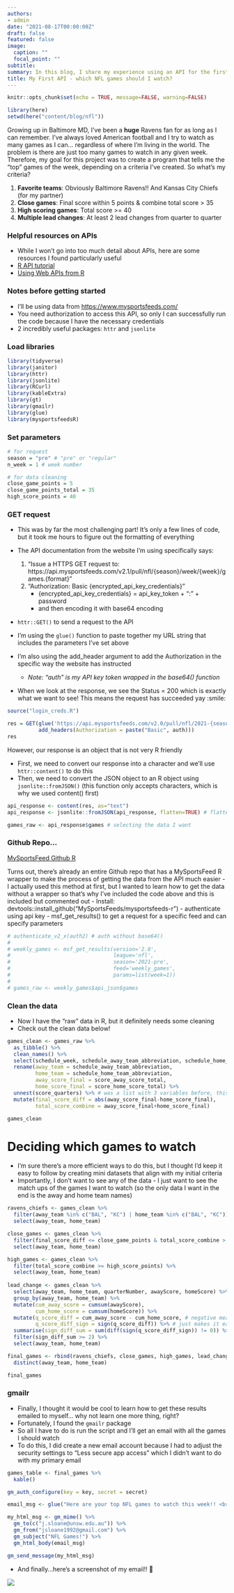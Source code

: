 ```yaml
---
authors:
- admin
date: "2021-08-17T00:00:00Z"
draft: false
featured: false
image: 
  caption: ""
  focal_point: ""
subtitle: 
summary: In this blog, I share my experience using an API for the first time
title: My First API - which NFL games should I watch?
---
```

<!-- have to knit first if .Rmd --> 

```r
knitr::opts_chunk$set(echo = TRUE, message=FALSE, warning=FALSE)

library(here)
setwd(here("content/blog/nfl"))
```


Growing up in Baltimore MD, I've been a **huge** Ravens fan for as long as I can remember. I've always loved American football and I try to watch as many games as I can... regardless of where I'm living in the world. The problem is there are just too many games to watch in any given week. Therefore, my goal for this project was to create a program that tells me the "top" games of the week, depending on a criteria I've created. So what's my criteria?

1) **Favorite teams**: Obviously Baltimore Ravens!! And Kansas City Chiefs (for my partner)
2) **Close games**: Final score within 5 points & combine total score > 35
3) **High scoring games**: Total score >= 40
4) **Multiple lead changes**: At least 2 lead changes from quarter to quarter

### Helpful resources on APIs
- While I won't go into too much detail about APIs, here are some resources I found particularly useful
- [R API tutorial](https://www.dataquest.io/blog/r-api-tutorial/)
- [Using Web APIs from R](https://www.rstudio.com/resources/rstudioconf-2017/using-web-apis-from-r/)

### Notes before getting started 
- I'll be using data from [https://www.mysportsfeeds.com/](https://www.mysportsfeeds.com/)
- You need authorization to access this API, so only I can successfully run the code because I have the necessary credentials 
- 2 incredibly useful packages: `httr` and `jsonlite`

### Load libraries
```r
library(tidyverse) 
library(janitor)
library(httr)
library(jsonlite)
library(RCurl)
library(kableExtra)
library(gt)
library(gmailr)
library(glue)
library(mysportsfeedsR)
```

### Set parameters
```r
# for request
season = "pre" # "pre" or "regular"
n_week = 1 # week number

# for data cleaning
close_game_points = 5
close_game_points_total = 35
high_score_points = 40
```


### GET request 
- This was by far the most challenging part! It's only a few lines of code, but it took me hours to figure out the formatting of everything

- The API documentation from the website I'm using specifically says:
  1. "Issue a HTTPS GET request to: https://api.mysportsfeeds.com/v2.1/pull/nfl/{season}/week/{week}/games.{format}"
  2. "Authorization: Basic {encrypted_api_key_credentials}"
      - {encrypted_api_key_credentials} = api_key_token + ":" + password
      - and then encoding it with base64 encoding  
      
- `httr::GET()` to send a request to the API
- I'm using the `glue()` function to paste together my URL string that includes the parameters I've set above
- I'm also using the add_header argument to add the Authorization in the specific way the website has instructed
  - *Note: "auth" is my API key token wrapped in the base64() function*
  
- When we look at the response, we see the Status = 200 which is exactly what we want to see! This means the request has succeeded yay :smile:
```r
source("login_creds.R")

res = GET(glue('https://api.mysportsfeeds.com/v2.0/pull/nfl/2021-{season}/week/{n_week}/games.json'), 
          add_headers(Authorization = paste("Basic", auth)))
res 
```

However, our response is an object that is not very R friendly

  - First, we need to convert our response into a character and we'll use `httr::content()` to do this 
  - Then, we need to convert the JSON object to an R object using `jsonlite::fromJSON()` (this function only accepts characters, which is why we used content() first)
```r
api_response <- content(res, as="text")
api_response <- jsonlite::fromJSON(api_response, flatten=TRUE) # flatten=TRUE automatically flattens nested data into a single non-nested data frame

games_raw <- api_response$games # selecting the data I want
```


### Github Repo...
[MySportsFeed Github R](https://github.com/MySportsFeeds/mysportsfeeds-r)

Turns out, there's already an entire Github repo that has a MySportsFeed R wrapper to make the process of getting the data from the API much easier
  - I actually used this method at first, but I wanted to learn how to get the data without a wrapper so that's why I've included the code above and this is included but commented out
  - Install: devtools::install_github("MySportsFeeds/mysportsfeeds-r")
  - authenticate using api key
  - msf_get_results() to get a request for a specific feed and can specify parameters

```r
# authenticate_v2_x(auth2) # auth without base64()
# 
# weekly_games <- msf_get_results(version='2.0',
#                                 league='nfl',
#                                 season='2021-pre',
#                                 feed='weekly_games',
#                                 params=list(week=1))
# 
# games_raw <- weekly_games$api_json$games

```

### Clean the data
  - Now I have the "raw" data in R, but it definitely needs some cleaning
  - Check out the clean data below!
```r
games_clean <- games_raw %>%
  as_tibble() %>%
  clean_names() %>%
  select(schedule_week, schedule_away_team_abbreviation, schedule_home_team_abbreviation, score_away_score_total, score_home_score_total, score_quarters) %>%
  rename(away_team = schedule_away_team_abbreviation,
         home_team = schedule_home_team_abbreviation,
         away_score_final = score_away_score_total,
         home_score_final = score_home_score_total) %>%
  unnest(score_quarters) %>% # was a list with 3 variables before, this unnests the list
  mutate(final_score_diff = abs(away_score_final-home_score_final), 
         total_score_combine = away_score_final+home_score_final)

games_clean
```

# Deciding which games to watch
- I'm sure there's a more efficient ways to do this, but I thought I'd keep it easy to follow by creating mini datasets that align with my initial criteria 
- Importantly, I don't want to see any of the data - I just want to see the match ups of the games I want to watch (so the only data I want in the end is the away and home team names)

```r
ravens_chiefs <- games_clean %>%
  filter(away_team %in% c("BAL", "KC") | home_team %in% c("BAL", "KC")) %>%
  select(away_team, home_team)

close_games <- games_clean %>%
  filter(final_score_diff <= close_game_points & total_score_combine > close_game_points_total) %>%
  select(away_team, home_team)

high_games <- games_clean %>%
  filter(total_score_combine >= high_score_points) %>%
  select(away_team, home_team)
  
lead_change <- games_clean %>%
  select(away_team, home_team, quarterNumber, awayScore, homeScore) %>%
  group_by(away_team, home_team) %>%
  mutate(cum_away_score = cumsum(awayScore),
         cum_home_score = cumsum(homeScore)) %>%
  mutate(q_score_diff = cum_away_score - cum_home_score, # negative means away team in the lead
         q_score_diff_sign = sign(q_score_diff)) %>% # just makes it easier to read either + or - 1
  summarise(sign_diff_sum = sum(diff(sign(q_score_diff_sign)) != 0)) %>% # how many sign changes are there with each game
  filter(sign_diff_sum >= 2) %>%
  select(away_team, home_team)

final_games <- rbind(ravens_chiefs, close_games, high_games, lead_change) %>%
  distinct(away_team, home_team)

final_games 
```

### gmailr

- Finally, I thought it would be cool to learn how to get these results emailed to myself... why not learn one more thing, right?
- Fortunately, I found the `gmailr` package
- So all I have to do is run the script and I'll get an email with all the games I should watch 
- To do this, I did create a new email account because I had to adjust the security settings to "Less secure app access" which I didn't want to do with my primary email
```r
games_table <- final_games %>%
  kable()

gm_auth_configure(key = key, secret = secret)

email_msg <- glue("Here are your top NFL games to watch this week!! <br> {games_table} <br> <b>GO RAVENS</b>")

my_html_msg <- gm_mime() %>%
  gm_to(c("j.sloane@unsw.edu.au")) %>%
  gm_from("jsloane1992@gmail.com") %>%
  gm_subject("NFL Games!") %>%
  gm_html_body(email_msg)

gm_send_message(my_html_msg)

```

- And finally...here's a screenshot of my email!! 🏈

![](images/email_results.png)

